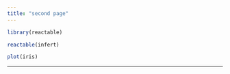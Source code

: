 ```yaml
---
title: "second page"
---
```


```r
library(reactable)
```

```r
reactable(infert)
```

```r
plot(iris)
```

---


